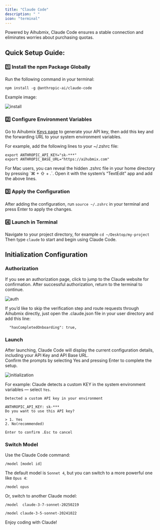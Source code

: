 ```yaml
---
title: "Claude Code"
description: " "
icon: "terminal"
---
```


Powered by Aihubmix, Claude Code ensures a stable connection and eliminates worries about purchasing quotas.

## Quick Setup Guide:

### 1️⃣ Install the npm Package Globally

Run the following command in your terminal:

```shell
npm install -g @anthropic-ai/claude-code
```

Example image:

![install](../../public/en/aihubmix-claude-code-npm.png)

### 2️⃣ Configure Environment Variables

Go to Aihubmix [Keys page](https://aihubmix.com/token) to generate your API key, then add this key and the forwarding URL to your system environment variables.

For example, add the following lines to your ~/.zshrc file:

```shell
export ANTHROPIC_API_KEY="sk-***"
export ANTHROPIC_BASE_URL="https://aihubmix.com"
```

<Tip>
  For Mac users, you can reveal the hidden .zshrc file in your home directory by pressing `⌘ + ⇧ + .`. Open it with the system’s “TextEdit” app and add the above lines.
</Tip>

### 3️⃣ Apply the Configuration

After adding the configuration, run `source ~/.zshrc` in your terminal and press Enter to apply the changes.

### 4️⃣ Launch in Terminal

Navigate to your project directory, for example `cd ~/Desktop/my-project`\
Then type `claude` to start and begin using Claude Code.

## Initialization Configuration

### Authorization

If you see an authorization page, click to jump to the Claude website for confirmation. After successful authorization, return to the terminal to continue.

![auth](../../public/en/claude-auth.png)

If you’d like to skip the verification step and route requests through Aihubmix directly, just open the .claude.json file in your user directory and add this line:

```
  "hasCompletedOnboarding": true,
```

### Launch

After launching, Claude Code will display the current configuration details, including your API Key and API Base URL.\
Confirm the prompts by selecting Yes and pressing Enter to complete the setup.

![initialization](../../public/en/aihubmix-claude-code.png)

For example: Claude detects a custom KEY in the system environment variables — select `Yes`.

```
Detected a custom API key in your environment

ANTHROPIC_API_KEY: sk-***
Do you want to use this API key?

> 1. Yes
2. No(recommended)

Enter to confirm .Esc to cancel
```

### Switch Model

Use the Claude Code command:

```shell
/model [model id]
```

The default model is `Sonnet 4`, but you can switch to a more powerful one like `Opus 4`:

```shell opus
/model opus
```

Or, switch to another Claude model:

<CodeGroup>

```shell sonnet 3.7
/model  claude-3-7-sonnet-20250219
```


```shell sonnet 3.5
/model claude-3-5-sonnet-20241022
```

</CodeGroup>

Enjoy coding with Claude\!